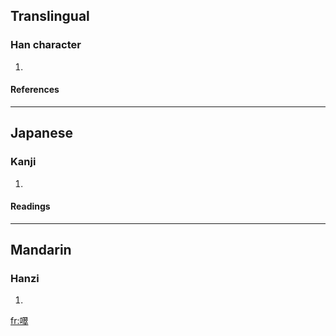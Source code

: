 ==Translingual==
===Han character===
{{Han char|rn=30|rad=口|as=14|sn=17|four=6704<sub>8</sub>|canj=口尸一十 (RSMJ)}}
# {{defn|Han}}
====References====
{{Han ref|kx=0211.220|dkj=04444|dj=0434.170|hdz=10698.050|uh=567F|ud=22143|bh=ECC8|bd=60616}}
----
==Japanese==
===Kanji===
{{ja-kanji|grade=|rs=口14}}
# {{defn|Japanese}} 
====Readings====
{{ja-readings|on=[[すい]] (sui)|kun=}}
----
==Mandarin==
===Hanzi===
{{cmn-hanzi|pin=[[zuǐ]] (zui3)|wg=tsui<sup>3</sup>}}
# {{defn|Mandarin}}

[[fr:噿]]